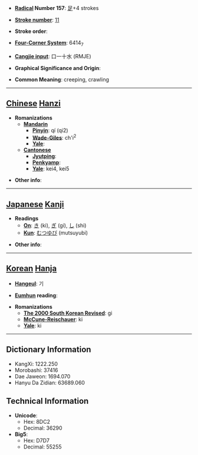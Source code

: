 * '''[[Wiktionary:Chinese radical index| Radical]] Number 157''': [[Wiktionary:Chinese radical index 足|足]]+4 strokes

* '''[[Wiktionary:Chinese total strokes index|Stroke number]]''': [[Wiktionary:Chinese total strokes index 11|11]]

* '''Stroke order''': 

* '''[[Wiktionary:Chinese four corner index|Four-Corner System]]''': 6414<sub>7</sub>

* '''[[Wiktionary:Chinese Cangjie index|Cangjie input]]''': 口一十水 (RMJE)

* '''Graphical Significance and Origin''': 

* '''Common Meaning''': creeping, crawling

----

== [[Chinese]] [[Hanzi]] ==

* '''Romanizations'''
** '''[[Mandarin]]'''
*** '''[[Pinyin]]''': qí (qi2)
*** '''[[Wade-Giles]]''': ch'i<sup>2</sup>
*** '''[[Yale]]''': 
** '''[[Cantonese]]'''
*** '''[[Jyutping]]''':
*** '''[[Penkyamp]]''': 
*** '''[[Yale]]''': kei4, kei5

* '''Other info''': 

----

== [[Japanese]] [[Kanji]] ==

* '''Readings'''
** '''[[On]]''': [[き]] (ki), [[ぎ]] (gi), [[し]] (shi)
** '''[[Kun]]''': [[むつゆび]] (mutsuyubi)

* '''Other info''':  

----

== [[Korean]] [[Hanja]] ==

* '''[[Hangeul]]''': 기

* '''[[Eumhun]] reading''': 

* '''Romanizations'''
** '''[[The 2000 South Korean Revised Romanization|The 2000 South Korean Revised]]''': gi
** '''[[McCune-Reischauer]]''': ki
** '''[[Yale]]''': ki

----

== Dictionary Information ==

* KangXi: 1222.250
* Morobashi: 37416
* Dae Jaweon: 1694.070
* Hanyu Da Zidian: 63689.060

== Technical Information ==

* '''Unicode''':
** Hex: 8DC2
** Decimal: 36290
* '''Big5''':
** Hex: D7D7
** Decimal: 55255